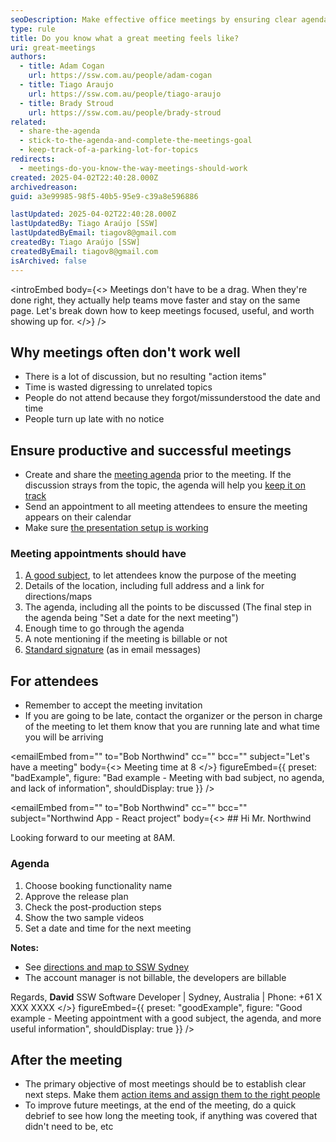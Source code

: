 ```yaml
---
seoDescription: Make effective office meetings by ensuring clear agendas, punctual attendees, and productive discussions to achieve desired outcomes.
type: rule
title: Do you know what a great meeting feels like?
uri: great-meetings
authors:
  - title: Adam Cogan
    url: https://ssw.com.au/people/adam-cogan
  - title: Tiago Araujo
    url: https://ssw.com.au/people/tiago-araujo
  - title: Brady Stroud
    url: https://ssw.com.au/people/brady-stroud
related:
  - share-the-agenda
  - stick-to-the-agenda-and-complete-the-meetings-goal
  - keep-track-of-a-parking-lot-for-topics
redirects:
  - meetings-do-you-know-the-way-meetings-should-work
created: 2025-04-02T22:40:28.000Z
archivedreason:
guid: a3e99985-98f5-40b5-95e9-c39a8e596886

lastUpdated: 2025-04-02T22:40:28.000Z
lastUpdatedBy: Tiago Araújo [SSW]
lastUpdatedByEmail: tiagov8@gmail.com
createdBy: Tiago Araújo [SSW]
createdByEmail: tiagov8@gmail.com
isArchived: false
---
```


<introEmbed
  body={<>
Meetings don't have to be a drag. When they're done right, they actually help teams move faster and stay on the same page. Let's break down how to keep meetings focused, useful, and worth showing up for.
  </>}
/>
## Why meetings often don't work well

* There is a lot of discussion, but no resulting "action items"
* Time is wasted digressing to unrelated topics
* People do not attend because they forgot/missunderstood the date and time
* People turn up late with no notice

## Ensure productive and successful meetings

* Create and share the [meeting agenda](/share-the-agenda) prior to the meeting. If the discussion strays from the topic, the agenda will help you [keep it on track](/keep-track-of-a-parking-lot-for-topics)
* Send an appointment to all meeting attendees to ensure the meeting appears on their calendar
* Make sure [the presentation setup is working](https://my.sugarlearning.com/SSW/items/13053/av-setup-for-microsoft-teams-meetings-sydney-chapel)

### Meeting appointments should have

1. [A good subject](/good-email-subject), to let attendees know the purpose of the meeting
2. Details of the location, including full address and a link for directions/maps
3. The agenda, including all the points to be discussed (The final step in the agenda being "Set a date for the next meeting")
4. Enough time to go through the agenda
5. A note mentioning if the meeting is billable or not
6. [Standard signature](/great-email-signatures) (as in email messages)

## For attendees

* Remember to accept the meeting invitation
* If you are going to be late, contact the organizer or the person in charge of the meeting to let them know that you are running late and what time you will be arriving

<emailEmbed
  from=""
  to="Bob Northwind"
  cc=""
  bcc=""
  subject="Let's have a meeting"
  body={<>
    Meeting time at 8
  </>}
  figureEmbed={{
    preset: "badExample",
    figure: "Bad example - Meeting with bad subject, no agenda, and lack of information",
    shouldDisplay: true
  }}
/>

<emailEmbed
  from=""
  to="Bob Northwind"
  cc=""
  bcc=""
  subject="Northwind App - React project"
  body={<>
    ## Hi Mr. Northwind

Looking forward to our meeting at 8AM.

### Agenda

1. Choose booking functionality name
2. Approve the release plan
3. Check the post-production steps
4. Show the two sample videos
5. Set a date and time for the next meeting

**Notes:**

* See [directions and map to SSW Sydney](https://www.ssw.com.au/offices/sydney)
* The account manager is not billable, the developers are billable

Regards,
**David**
SSW Software Developer | Sydney, Australia | Phone: +61 X XXX XXXX
  </>}
  figureEmbed={{
    preset: "goodExample",
    figure: "Good example - Meeting appointment with a good subject, the agenda, and more useful information",
    shouldDisplay: true
  }}
/>

## After the meeting

* The primary objective of most meetings should be to establish clear next steps. Make them [action items and assign them to the right people](/creating-action-items)
* To improve future meetings, at the end of the meeting, do a quick debrief to see how long the meeting took, if anything was covered that didn't need to be, etc
